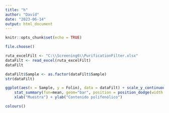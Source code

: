 ```yaml
---
title: "h"
author: "David"
date: "2023-06-14"
output: html_document
---
```


```r
knitr::opts_chunk$set(echo = TRUE)
```

```r
file.choose()
```

```r
ruta_excelFilt <- "C:\\Screening6\\PurificationFilter.xlsx"
dataFilt <- read_excel(ruta_excelFilt)
dataFilt
```

```r
dataFilt$Sample <- as.factor(dataFilt$Sample)
str(dataFilt)
```

```r
ggplot(aes(x = Sample, y = Folin), data = dataFilt) + scale_y_continuous(expand = c(0,0)) +
    stat_summary(fun=mean, geom="bar", position = position_dodge(width = 0.9), width = 0.5, fill = "aquamarine3") + stat_summary(fun.data=mean_sdl,position = position_dodge(width = 0.9) ) +
    xlab("Muestra") + ylab("Contenido polifenólico")
```

```r
colours()
```
